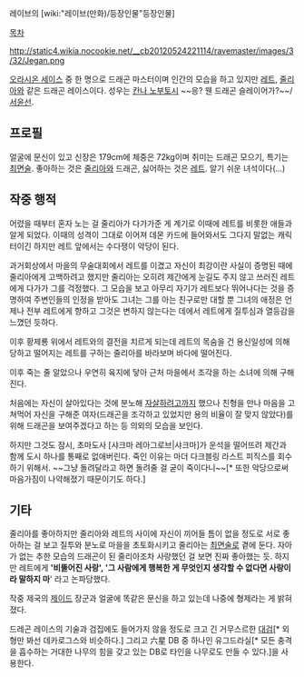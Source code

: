 레이브의 [wiki:"레이브(만화)/등장인물"등장인물]

[[목차]]

http://static4.wikia.nocookie.net/__cb20120524221114/ravemaster/images/3/32/Jegan.png

[[오라시온 세이스]] 중 한 명으로 드래곤 마스터이며 인간의 모습을 하고 있지만 [[레트]], [[줄리아(레이브)|줄리아]]와 같은 드래곤 레이스이다. 성우는 [[칸나 노부토시]] ~~응? 웬 드래곤 슬레이어가?~~/[[서윤선]].

== 프로필 ==
얼굴에 문신이 있고 신장은 179cm에 체중은 72kg이며 취미는 드래곤 모으기, 특기는 [[최면술]]. 좋아하는 것은 [[줄리아(레이브)|줄리아]]와 드래곤, 싫어하는 것은 [[레트]]. 알기 쉬운 녀석이다(...)

== 작중 행적 ==
어렸을 때부터 혼자 노는 걸 줄리아가 다가가준 게 계기로 이때에 레트를 비롯한 애들과 알게 되었다. 이때의 성격이 그대로 이어져 데몬 카드에 들어와서도 그다지 말없는 캐릭터이긴 하지만 레트 앞에서는 수다쟁이 악당이 된다.

과거회상에서 마을의 무술대회에서 레트를 이겼고 자신이 최강이란 사실이 증명된 때에 줄리아에게 고백하려고 했지만 줄리아는 오히려 제간에게 눈길도 주지 않고 쓰러진 레트에게 다가가 그를 걱정했다. 그 모습을 보고 아무리 자기가 레트보다 뛰어나다는 것을 증명하여 주변인들의 인정을 받아도 그녀는 그를 아는 친구로만 대할 뿐 그녀의 애정은 언제나 전부 레트에게 향하고 그것은 변하지 않는다는 데에서 레트에게 질투심과 열등감을 느꼈던 듯하다.

이후 황제룡 위에서 레트와의 결전을 치르게 되는데 레트의 목숨을 건 용신일성에 의해 당하고 떨어지는 레트를 구하는 줄리아를 바라보며 바다에 떨어진다.

이후 죽는 줄 알았으나 우연히 육지에 닿아 근처 마을에서 조각을 하는 소녀에 의해 구해진다.

처음에는 자신이 살아있다는 것에 분노해 [[자살]]하려고까지 했으나 친형을 만나 마음을 고쳐먹어 자신을 구해준 여자(드래곤을 조각하고 있었지만 용의 비율이 잘 맞지 않았다)를 위해 드래곤을 보여주겠다고 하는 등 의외의 모습을 보인다.

하지만 그것도 잠시, 초마도사 [샤크마 레아그로브|샤크마]가 운석을 떨어뜨려 제간과 함께 도시 하나를 통째로 없애버린다. 죽인 이유는 마더 다크블링 라스트 피직스를 회수하기 위해서. ~~그냥 돌려달라고 하면 돌려줄 걸 굳이 죽이다니~~[* 또한 악당으로써 마음가짐이 나약해졌기 때문이기도 하다.]

== 기타 ==
줄리아를 좋아하지만 줄리아와 레트의 사이에 자신이 끼어들 틈이 없을 정도로 서로 좋아하는 걸 보고 질투와 분노로 마을을 초토화시키고 줄리아는 [[최면술]]로 곁에 둔다. 자아가 없는 추한 모습의 드래곤이 된 줄리아조차 사랑했던 걸 보면 진짜 좋아했는 듯. 하지만 레트에게 ''''비뚤어진 사랑', '그 사람에게 행복한 게 무엇인지 생각할 수 없다면 사랑이라 말하지 마'''' 라고 논파당했다.

작중 제국의 [[제이드]] 장군과 얼굴에 똑같은 문신을 하고 있는데 나중에 형제라는 게 밝혀졌다.

드레곤 레이스의 기술과 검집에도 들어가지 않을 정도로 크고 긴 거무스르한 [[대검]][* 외형만 봐선 데카로그스와 비슷하다.] 그리고 六星 DB 중 하나인 유그드라실[* 모든 충격을 흡수하는 거대한 나무의 힘을 갖고 있는 DB로 타인을 나무로도 만들 수 있다.]을 사용한다.
